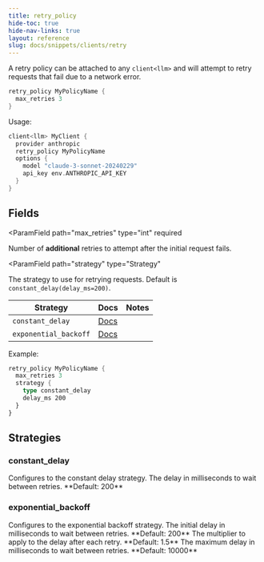 ```yaml
---
title: retry_policy
hide-toc: true
hide-nav-links: true
layout: reference
slug: docs/snippets/clients/retry
---
```



A retry policy can be attached to any `client<llm>` and will attempt to retry requests that fail due to a network error.

```rust BAML
retry_policy MyPolicyName {
  max_retries 3
}
```

Usage:
```rust BAML
client<llm> MyClient {
  provider anthropic
  retry_policy MyPolicyName
  options {
    model "claude-3-sonnet-20240229"
    api_key env.ANTHROPIC_API_KEY
  }
}
```

## Fields
<ParamField
  path="max_retries"
  type="int"
  required
>
  Number of **additional** retries to attempt after the initial request fails.
</ParamField>

<ParamField
  path="strategy"
  type="Strategy"
>
  The strategy to use for retrying requests. Default is `constant_delay(delay_ms=200)`.

| Strategy | Docs | Notes |
| --- | --- | --- |
| `constant_delay` | [Docs](#constant-delay) | |
| `exponential_backoff` | [Docs](#exponential-backoff) | |

Example:
```rust BAML
retry_policy MyPolicyName {
  max_retries 3
  strategy {
    type constant_delay
    delay_ms 200
  }
}
```

</ParamField>

## Strategies

### constant_delay
<ParamField path="type" type="constant_delay" required>
  Configures to the constant delay strategy.
</ParamField>

<ParamField path="delay_ms" type="int">
  The delay in milliseconds to wait between retries. **Default: 200**
</ParamField>


### exponential_backoff
<ParamField path="type" type="exponential_backoff" required>
  Configures to the exponential backoff strategy.
</ParamField>

<ParamField path="delay_ms" type="int">
  The initial delay in milliseconds to wait between retries. **Default: 200**
</ParamField>

<ParamField path="multiplier" type="float">
  The multiplier to apply to the delay after each retry. **Default: 1.5**
</ParamField>

<ParamField path="max_delay_ms" type="int">
  The maximum delay in milliseconds to wait between retries. **Default: 10000**
</ParamField>